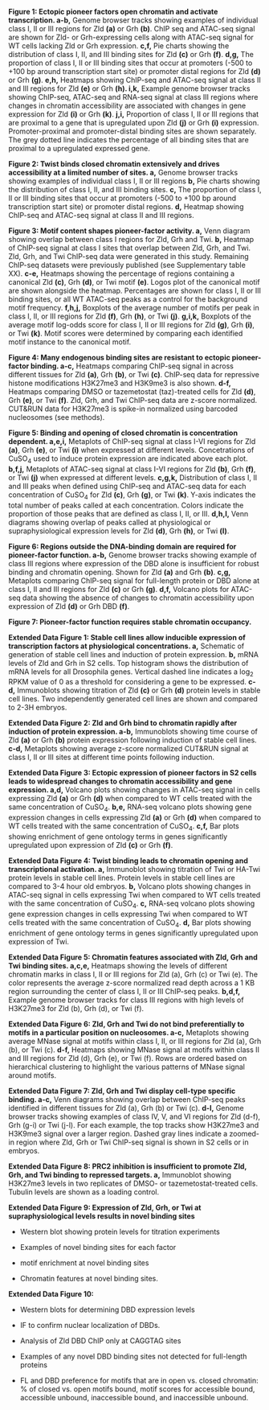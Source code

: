 **Figure 1: Ectopic pioneer factors open chromatin and activate transcription. a-b,** Genome browser tracks showing examples of individual class I, II or III regions for Zld **(a)** or Grh **(b)**.
ChIP seq and ATAC-seq signal are shown for Zld- or Grh-expressing cells along with ATAC-seq signal for WT cells lacking Zld or Grh expression.
**c,f,** Pie charts showing the distribution of class I, II, and III binding sites for Zld **(c)** or Grh **(f)**.
**d,g,** The proportion of class I, II or III binding sites that occur at promoters (-500 to +100 bp around transcription start site) or promoter distal regions for Zld **(d)** or Grh **(g)**.
**e,h,** Heatmaps showing ChIP-seq and ATAC-seq signal at class II and III regions for Zld **(e)** or Grh **(h). i,k,** Example genome browser tracks showing ChIP-seq, ATAC-seq and RNA-seq signal at class III regions where changes in chromatin accessibility are associated with changes in gene expression for Zld **(i)** or Grh **(k)**.
**j,i,** Proportion of class I, II or III regions that are proximal to a gene that is upregulated upon Zld **(j)** or Grh **(i)** expression.
Promoter-proximal and promoter-distal binding sites are shown separately.
The grey dotted line indicates the percentage of all binding sites that are proximal to a upregulated expressed gene.

**Figure 2: Twist binds closed chromatin extensively and drives accessibility at a limited number of sites. a,** Genome browser tracks showing examples of individual class I, II or III regions **b,** Pie charts showing the distribution of class I, II, and III binding sites.
**c,** The proportion of class I, II or III binding sites that occur at promoters (-500 to +100 bp around transcription start site) or promoter distal regions.
**d,** Heatmap showing ChIP-seq and ATAC-seq signal at class II and III regions.

**Figure 3: Motif content shapes pioneer-factor activity. a,** Venn diagram showing overlap between class I regions for Zld, Grh and Twi.
**b,** Heatmap of ChIP-seq signal at class I sites that overlap between Zld, Grh, and Twi.
Zld, Grh, and Twi ChIP-seq data were generated in this study.
Remaining ChIP-seq datasets were previously published (see Supplementary table XX).
**c-e,** Heatmaps showing the percentage of regions containing a canonical Zld **(c)**, Grh **(d)**, or Twi motif **(e)**.
Logos plot of the canonical motif are shown alongside the heatmap.
Percentages are shown for class I, II or III binding sites, or all WT ATAC-seq peaks as a control for the background motif frequency.
**f,h,j,** Boxplots of the average number of motifs per peak in class I, II, or III regions for Zld **(f)**, Grh **(h)**, or Twi **(j)**.
**g,i,k,** Boxplots of the average motif log-odds score for class I, II or III regions for Zld **(g)**, Grh **(i)**, or Twi **(k)**.
Motif scores were determined by comparing each identified motif instance to the canonical motif.

**Figure 4: Many endogenous binding sites are resistant to ectopic pioneer-factor binding. a-c,** Heatmaps comparing ChIP-seq signal in across different tissues for Zld **(a)**, Grh **(b)**, or Twi **(c)**.
ChIP-seq data for repressive histone modifications H3K27me3 and H3K9me3 is also shown.
**d-f,** Heatmaps comparing DMSO or tazemetostat (taz)-treated cells for Zld **(d)**, Grh **(e)**, or Twi **(f)**.
Zld, Grh, and Twi ChIP-seq data are z-score normalized.
CUT&RUN data for H3K27me3 is spike-in normalized using barcoded nucleosomes (see methods).

**Figure 5: Binding and opening of closed chromatin is concentration dependent. a,e,i,** Metaplots of ChIP-seq signal at class I-VI regions for Zld **(a)**, Grh **(e)**, or Twi **(i)** when expressed at different levels.
Concetrations of CuSO~4~ used to induce protein expression are indicated above each plot.
**b,f,j,** Metaplots of ATAC-seq signal at class I-VI regions for Zld **(b)**, Grh **(f)**, or Twi **(j)** when expressed at different levels.
**c,g,k,** Distribution of class I, II and III peaks when defined using ChIP-seq and ATAC-seq data for each concentration of CuSO~4~ for Zld **(c)**, Grh **(g)**, or Twi **(k)**.
Y-axis indicates the total number of peaks called at each concentration.
Colors indicate the proportion of those peaks that are defined as class I, II, or III.
**d,h,l,** Venn diagrams showing overlap of peaks called at physiological or supraphysiological expression levels for Zld **(d)**, Grh **(h)**, or Twi **(l)**.

**Figure 6: Regions outside the DNA-binding domain are required for pioneer-factor function. a-b,** Genome browser tracks showing example of class III regions where expression of the DBD alone is insufficient for robust binding and chromatin opening.
Shown for Zld **(a)** and Grh **(b)**.
**c,g,** Metaplots comparing ChIP-seq signal for full-length protein or DBD alone at class I, II and III regions for Zld **(c)** or Grh **(g)**.
**d,f,** Volcano plots for ATAC-seq data showing the absence of changes to chromatin accessibility upon expression of Zld **(d)** or Grh DBD **(f)**.

**Figure 7: Pioneer-factor function requires stable chromatin occupancy.**

**Extended Data Figure 1: Stable cell lines allow inducible expression of transcription factors at physiological concentrations. a,** Schematic of generation of stable cell lines and induction of protein expression.
**b,** mRNA levels of Zld and Grh in S2 cells.
Top histogram shows the distribution of mRNA levels for all Drosophila genes.
Vertical dashed line indicates a log~2~ RPKM value of 0 as a threshold for considering a gene to be expressed.
**c-d,** Immunoblots showing titration of Zld **(c)** or Grh **(d)** protein levels in stable cell lines.
Two independently generated cell lines are shown and compared to 2-3H embryos.

**Extended Data Figure 2: Zld and Grh bind to chromatin rapidly after induction of protein expression. a-b,** Immunoblots showing time course of Zld **(a)** or Grh **(b)** protein expression following induction of stable cell lines.
**c-d,** Metaplots showing average z-score normalized CUT&RUN signal at class I, II or III sites at different time points following induction.

**Extended Data Figure 3: Ectopic expression of pioneer factors in S2 cells leads to widespread changes to chromatin accessibility and gene expression. a,d,** Volcano plots showing changes in ATAC-seq signal in cells expressing Zld **(a)** or Grh **(d)** when compared to WT cells treated with the same concentration of CuSO~4~.
**b,e,** RNA-seq volcano plots showing gene expression changes in cells expressing Zld **(a)** or Grh **(d)** when compared to WT cells treated with the same concentration of CuSO~4~.
**c,f,** Bar plots showing enrichment of gene ontology terms in genes significantly upregulated upon expression of Zld **(c)** or Grh **(f)**.

**Extended Data Figure 4: Twist binding leads to chromatin opening and transcriptional activation. a,** Immunoblot showing titration of Twi or HA-Twi protein levels in stable cell lines.
Protein levels in stable cell lines are compared to 3-4 hour old embryos.
**b,** Volcano plots showing changes in ATAC-seq signal in cells expressing Twi when compared to WT cells treated with the same concentration of CuSO~4~.
**c,** RNA-seq volcano plots showing gene expression changes in cells expressing Twi when compared to WT cells treated with the same concentration of CuSO~4~.
**d,** Bar plots showing enrichment of gene ontology terms in genes significantly upregulated upon expression of Twi.

**Extended Data Figure 5: Chromatin features associated with Zld, Grh and Twi binding sites. a,c,e,** Heatmaps showing the levels of different chromatin marks in class I, II or III regions for Zld (a), Grh (c) or Twi (e).
The color represents the average z-score normalized read depth across a 1 KB region surrounding the center of class I, II or III ChIP-seq peaks.
**b,d,f,** Example genome browser tracks for class III regions with high levels of H3K27me3 for Zld (b), Grh (d), or Twi (f).

**Extended Data Figure 6: Zld, Grh and Twi do not bind preferentially to motifs in a particular position on nucleosomes. a-c,** Metaplots showing average MNase signal at motifs within class I, II, or III regions for Zld (a), Grh (b), or Twi (c).
**d-f,** Heatmaps showing MNase signal at motifs within class II and III regions for Zld (d), Grh (e), or Twi (f).
Rows are ordered based on hierarchical clustering to highlight the various patterns of MNase signal around motifs.

**Extended Data Figure 7: Zld, Grh and Twi display cell-type specific binding. a-c,** Venn diagrams showing overlap between ChIP-seq peaks identified in different tissues for Zld (a), Grh (b) or Twi (c).
**d-l,** Genome browser tracks showing examples of class IV, V, and VI regions for Zld (d-f), Grh (g-i) or Twi (j-l).
For each example, the top tracks show H3K27me3 and H3K9me3 signal over a larger region.
Dashed gray lines indicate a zoomed-in region where Zld, Grh or Twi ChIP-seq signal is shown in S2 cells or in embryos.

**Extended Data Figure 8: PRC2 inhibition is insufficient to promote Zld, Grh, and Twi binding to repressed targets. a,** Immunoblot showing H3K27me3 levels in two replicates of DMSO- or tazemetostat-treated cells.
Tubulin levels are shown as a loading control.

**Extended Data Figure 9: Expression of Zld, Grh, or Twi at supraphysiological levels results in novel binding sites**

-   Western blot showing protein levels for titration experiments

-   Examples of novel binding sites for each factor

-   motif enrichment at novel binding sites

-   Chromatin features at novel binding sites.

**Extended Data Figure 10:**

-   Western blots for determining DBD expression levels

-   IF to confirm nuclear localization of DBDs.

-   Analysis of Zld DBD ChIP only at CAGGTAG sites

-   Examples of any novel DBD binding sites not detected for full-length proteins

-   FL and DBD preference for motifs that are in open vs. closed chromatin: % of closed vs. open motifs bound, motif scores for accessible bound, accessible unbound, inaccessible bound, and inaccessible unbound.
